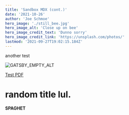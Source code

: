 ```yaml
---
title: 'Sandbox MDX (cont.)'
date: '2021-10-26'
author: 'Joe Schmoe'
hero_image: './still_bee.jpg'
hero_image_alt: 'Close up on bee'
hero_image_credit_text: 'Dunno sorry'
hero_image_credit_link: 'https://unsplash.com/photos/'
lastmod: '2021-09-27T19:02:15.184Z'
---
```


<div>another test</div>

![GATSBY_EMPTY_ALT](../initial/beehive.jpg)

[Test PDF](./blank.pdf)

# random title lul.

**SPAGHET**

